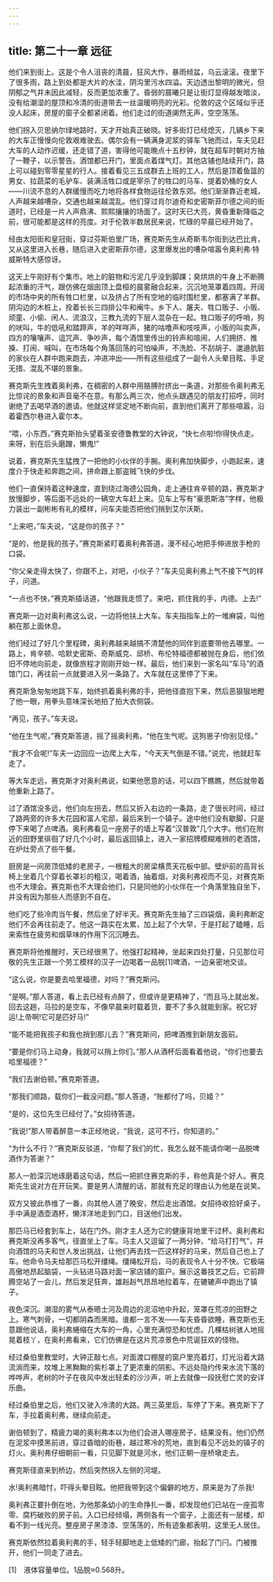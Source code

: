 ```yaml
---
---
---
```

title: 第二十一章 远征
---

他们来到街上。这是个令人沮丧的清晨，狂风大作，暴雨倾盆，乌云滚滚。夜里下了很多雨，路上到处都是大片的水洼，阴沟里污水四溢。天边透出黎明的微光，但阴郁之气并未因此减轻，反而更加浓重了。昏弱的晨曦只是让街灯显得越发暗淡，没有给潮湿的屋顶和冷清的街道带去一丝温暖明亮的光彩。伦敦的这个区域似乎还没人起床，房屋的窗子全都紧闭着。他们走过的街道阒然无声，空空荡荡。

他们拐入贝思纳尔绿地路时，天才开始真正破晓。好多街灯已经熄灭，几辆乡下来的大车正慢慢向伦敦艰难驶去。偶尔会有一辆满身泥浆的驿车飞驰而过，车夫见赶大车的人动作迟缓，还走错了道，害得他可能晚点十五秒钟，就在超车时朝对方抽了一鞭子，以示警告。酒馆都已开门，里面点着煤气灯。其他店铺也陆续开门，路上可以碰到零零星星的行人。接着看见三五成群去上班的工人，然后是顶着鱼篮的男女、拉蔬菜的毛驴车、装满活牲口或是宰杀了的牲口的马车、提着奶桶的女人——川流不息的人群缓慢而吃力地将各样食物运往伦敦东郊。他们渐渐靠近老城，人声越来越嘈杂，交通也越来越混乱。他们穿过肖尔迪奇和史密斯菲尔德之间的街道时，已经是一片人声鼎沸、熙熙攘攘的场面了。这时天已大亮，黄昏重新降临之前，很可能都是这样的亮度。对于伦敦半数居民来说，忙碌的早晨已经开始了。

经由太阳街和皇冠街，穿过芬斯伯里广场，赛克斯先生从奇斯韦尔街到达巴比肯，又从这里进入长巷，随后进入史密斯菲尔德，这里爆发出的嘈杂喧嚣令奥利弗·特威斯特大感惊讶。

这天上午刚好有个集市。地上的脏物和污泥几乎没到脚踝；臭烘烘的牛身上不断腾起浓重的汗气，跟仿佛在烟囱顶上盘桓的晨雾融合起来，沉沉地笼罩着四周。开阔的市场中央的所有牲口栏里，以及挤占了所有空地的临时围栏里，都塞满了羊群。阴沟边的木桩上，拴着长长三四排公牛和阉牛。乡下人、屠夫、牲口贩子、小贩、顽童、小偷、闲人、流浪汉，三教九流的下层人混杂在一起。牲口贩子的呼哨，狗的吠叫，牛的低吼和踏蹄声，羊的咩咩声，猪的咕噜声和吱吱声，小贩的叫卖声，四方的嚷嚷声、诅咒声、争吵声，每个酒馆里传出的铃声和喧闹，人们拥挤、推搡、打闹、喊叫，在市场每个角落回荡的可怕噪声，不洗脸、不刮胡子、邋遢肮脏的家伙在人群中跑来跑去，冲进冲出——所有这些组成了一副令人头晕目眩、手足无措、混乱不堪的景象。

赛克斯先生拽着奥利弗，在稠密的人群中用胳膊肘挤出一条道，对那些令奥利弗无比惊诧的景象和声音毫不在意。有那么两三次，他点头跟遇见的朋友打招呼，同时谢绝了去喝早酒的邀请。他就这样坚定地不断向前，直到他们离开了那些喧嚣，沿着霍西尔巷进入霍尔本。

“喂，小东西，”赛克斯抬头望着圣安德鲁教堂的大钟说，“快七点啦!你得快点走。来呀，别在后头磨蹭，懒鬼!”

说着，赛克斯先生猛拽了一把他的小伙伴的手腕。奥利弗加快脚步，小跑起来，速度介于快走和奔跑之间，拼命跟上那盗贼飞快的步伐。

他们一直保持着这种速度，直到绕过海德公园角，走上通往肯辛顿的路，赛克斯才放慢脚步，等后面不远处的一辆空大车赶上来。见车上写有“豪恩斯洛”字样，他极力装出一副彬彬有礼的模样，问车夫能否把他们捎到艾尔沃斯。

“上来吧，”车夫说，“这是你的孩子？”

“是的，他是我的孩子。”赛克斯紧盯着奥利弗答道，漫不经心地把手伸进放手枪的口袋。

“你父亲走得太快了，你跟不上，对吧，小伙子？”车夫见奥利弗上气不接下气的样子，问道。

“一点也不快，”赛克斯插话道，“他跟我走惯了。来吧，抓住我的手，内德。上去!”

赛克斯一边对奥利弗这么说，一边将他扶上大车。车夫指指车上的一堆麻袋，叫他躺在那上面休息。

他们经过了好几个里程碑，奥利弗越来越搞不清楚他的同伴到底要带他去哪里。一路上，肯辛顿、哈默史密斯、奇斯威克、邱桥、布伦特福德都被抛在身后，他们依旧不停地向前走，就像旅程才刚刚开始一样。最后，他们来到一家名叫“车马”的酒馆门口，再往前一点就要进入另一条路了。大车就在这里停了下来。

赛克斯急匆匆地跳下车，始终抓着奥利弗的手，把他径直抱下来，然后恶狠狠地瞪了他一眼，用拳头意味深长地拍了拍大衣侧袋。

“再见，孩子。”车夫说。

“他在生气呢，”赛克斯答道，摇了摇奥利弗，“他在生气呢。这狗崽子!你别见怪。”

“我才不会呢!”车夫一边回应一边爬上大车，“今天天气倒是不错。”说完，他就赶车走了。

等大车走远，赛克斯才对奥利弗说，如果他愿意的话，可以四下瞧瞧，然后就带着他重新上路了。

过了酒馆没多远，他们向左拐去，然后又折入右边的一条路，走了很长时间，经过了路两旁的许多大花园和富人宅邸，最后来到一个镇子。途中他们没有歇脚，只是停下来喝了点啤酒。奥利弗看见一座房子的墙上写着“汉普敦”几个大字。他们在附近的田野里徘徊了好几个小时，最后返回镇上，进入一家招牌模糊难辨的老酒馆，在炉灶旁点了些午餐。

厨房是一间房顶低矮的老房子，一根粗大的房梁横贯天花板中部。壁炉前的高背长椅上坐着几个穿着长罩衫的粗汉，喝着酒，抽着烟，对奥利弗视而不见，对赛克斯也不大理会。赛克斯也不大理会他们，只是同他的小伙伴在一个角落里独自坐下，并没有因为那些人而感到不自在。

他们吃了些冷肉当午餐，然后坐了好半天。赛克斯先生抽了三四袋烟，奥利弗断定他们不会再往前走了。他这一路实在太累，加上起了个大早，于是打起了瞌睡，后来索性在疲劳和烟草味的作用下沉沉睡去。

赛克斯将他推醒时，天已经很黑了。他强打起精神，坐起来四处打量，只见那位可敬的先生正跟一个劳工模样的汉子一边喝着一品脱[1]啤酒，一边亲密地交谈。

“这么说，你是要去哈里福德，对吗？”赛克斯问。

“是啊。”那人答道，看上去已经有点醉了，但或许是更精神了，“而且马上就出发。回去这趟，马拉的是空车，不像早晨来时载着货，要不了多久就能到家。祝它好运!上帝啊!它可是匹好马!”

“能不能把我孩子和我也捎到那儿去？”赛克斯问，把啤酒推到新朋友面前。

“要是你们马上动身，我就可以捎上你们。”那人从酒杯后面看着他说，“你们也要去哈里福德？”

“我们去谢伯顿。”赛克斯答道。

“那我们顺路，载你们一截没问题。”那人答道，“账都付了吗，贝姬？”

“是的，这位先生已经付了。”女招待答道。

“我说!”那人带着醉意一本正经地说，“我说，这可不行，你知道的。”

“为什么不行？”赛克斯反驳道，“你帮了我们的忙，我怎么就不能请你喝一品脱啤酒作为答谢？”

那人一脸深沉地琢磨着这句话，然后一把抓住赛克斯的手，称他真是个好人。赛克斯先生说对方在开玩笑。要是男人清醒的话，那就有充足的理由认为他是在说笑。

双方又彼此恭维了一番，向其他人道了晚安，然后走出酒馆。女招待收拾好桌子，手中满是酒壶酒杯，懒洋洋地走到门口，目送他们出发。

那匹马已经套到车上，站在门外。刚才主人还为它的健康背地里干过杯。奥利弗和赛克斯没再多客气，径直坐上了车。马主人又逗留了一两分钟，“给马打打气”，并向酒馆的马夫和世人发出挑战，让他们再去找一匹这样好的马来，然后自己也上了车。他命令马夫给那匹马松开缰绳。缰绳松开后，马的表现令人十分不快。它极端高傲地昂起脑袋，一头钻进马路对面一家店铺的窗户。展示这番技艺之后，它前蹄腾空站了一会儿，然后发足狂奔，雄赳赳气昂昂地拉着车，在辘辘声中跑出了镇子。

夜色深沉。潮湿的雾气从泰晤士河及周边的泥沼地中升起，笼罩在荒凉的田野之上。寒气刺骨，一切都阴森而黑暗。谁都一言不发——车夫昏昏欲睡，赛克斯也无意跟他说话，奥利弗蜷缩在大车的一角，心里充满惊恐和忧虑。几棵枯树骇人地摇晃着枝丫，在奥利弗看来，它们仿佛是在这片荒凉景色中荒诞狂欢的怪物。

经过桑伯里教堂时，大钟正敲七点。对面渡口棚屋的窗户里亮着灯，灯光沿着大路流淌而来，坟堆上黑黝黝的紫杉罩上了更浓重的阴影。不远处隐约传来水流下落的哗哗声，老树的叶子在夜风中发出轻柔的沙沙声，听上去就像一段抚慰亡灵的安详乐曲。

经过桑伯里之后，他们又驶入冷清的大路。两三英里后，车停了下来。赛克斯下了车，手拉着奥利弗，继续向前走。

谢伯顿到了，精疲力竭的奥利弗本以为他们会进入哪座房子，结果没有。他们仍然在泥浆中摸黑前进，穿过昏暗的街巷，越过寒冷的荒地，直到看见不远处的镇子的灯火。奥利弗仔细朝前一看，只见脚下就是河水，他们正朝一座桥墩走去。

赛克斯径直来到桥边，然后突然拐入左侧的河堤。

水!奥利弗暗忖，吓得头晕目眩。他把我带到这个偏僻的地方，原来是为了杀我!

奥利弗正要扑倒在地，为他那条幼小的生命挣扎一番，却发现他们已站在一座孤零零、腐朽破败的房子前。入口已经倾塌，两侧各有一个窗子，上面还有一层楼，却看不到一线光亮。整座房子黑漆漆、空荡荡的，所有迹象都表明，这里无人居住。

赛克斯依然拉着奥利弗的手，轻手轻脚地走上低矮的门廊，抬起了门闩。门被推开，他们一同走了进去。

[1]　液体容量单位。1品脱≈0.568升。